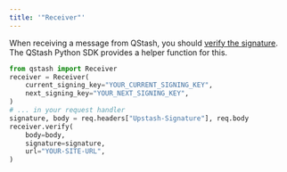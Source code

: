 ```yaml
---
title: '"Receiver"'
---
```

When receiving a message from QStash, you should [verify the signature](/qstash/howto/signature).
The QStash Python SDK provides a helper function for this.
```python
from qstash import Receiver
receiver = Receiver(
    current_signing_key="YOUR_CURRENT_SIGNING_KEY",
    next_signing_key="YOUR_NEXT_SIGNING_KEY",
)
# ... in your request handler
signature, body = req.headers["Upstash-Signature"], req.body
receiver.verify(
    body=body,
    signature=signature,
    url="YOUR-SITE-URL",
)
```